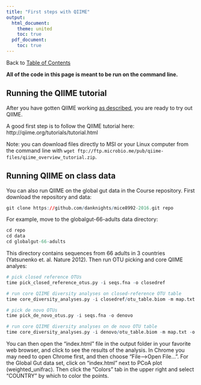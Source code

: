 ```yaml
---
title: "First steps with QIIME"
output:
  html_document:
    theme: united
    toc: true
  pdf_document:
    toc: true
---
```

Back to [Table of Contents](index.html)  

**All of the code in this page is meant to be run on the command line.**

## Running the QIIME tutorial
After you have gotten QIIME working [as described](01.installing.qiime.html), you are ready to try out QIIME.

A good first step is to follow the QIIME tutorial here: http://qiime.org/tutorials/tutorial.html

Note: you can download files directly to MSI or your Linux computer from the command line with ```wget ftp://ftp.microbio.me/pub/qiime-files/qiime_overview_tutorial.zip```.

## Running QIIME on class data
You can also run QIIME on the global gut data in the Course repository. First download the repository and data:
```r
git clone https://github.com/danknights/mice8992-2016.git repo
```

For example, move to the globalgut-66-adults data directory:
```r
cd repo
cd data
cd globalgut-66-adults
```

This directory contains sequences from 66 adults in 3 countries (Yatsunenko et. al. Nature 2012). Then run OTU picking and core QIIME analyes:  
```r
# pick closed reference OTUs
time pick_closed_reference_otus.py -i seqs.fna -o closedref

# run core QIIME diversity analyses on closed-reference OTU table
time core_diversity_analyses.py -i closedref/otu_table.biom -m map.txt -o closedref/corediv -e 500 --tree_fp closedref/97_otus.tree -v

# pick de novo OTUs
time pick_de_novo_otus.py -i seqs.fna -o denovo

# run core QIIME diversity analyses on de novo OTU table
time core_diversity_analyses.py -i denovo/otu_table.biom -m map.txt -o denovo/corediv -e 500 --tree_fp denovo/rep_set.tre
```

You can then open the "index.html" file in the output folder in your favorite web browser, and click to see the results of the analysis. In Chrome you may need to open Chrome first, and then choose "File-->Open File...". For the Global Gut data set, click on "index.html" next to PCoA plot (weighted_unifrac). Then click the "Colors" tab in the upper right and select "COUNTRY" by which to color the points.
